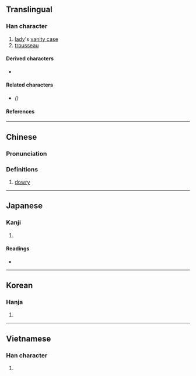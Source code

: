 {{also|匳|奁}}
{{character info/new}}
==Translingual==

===Han character===
{{Han char|rn=37|rad=大|as=11|sn=14|four=40716|canj=KSRR|ids=⿱大區}}

# [[lady]]'s [[vanity case]]
# [[trousseau]]

====Derived characters====
* {{l|mul|[[檶]], [[𢋔]]}}

====Related characters====
* {{l|mul|[[奁]]}} ''({{w|Simplified Chinese}})''

====References====
{{Han ref|kx=0253.220|dkj=05991|dj=0515.190|hdz=10547.120|uh=5969}}

----

==Chinese==
{{zh-forms|s=奁}}

===Pronunciation===
{{zh-pron
|m=lián
|c=lim4
|mn=liâm
|mc=
|oc=
|ma=
|cat=n
}}

===Definitions===
{{zh-hanzi}}

# [[dowry]]

----

==Japanese==

===Kanji===
{{ja-kanji|grade=|rs=大11}}

# {{rfdef|ja|sort=大11}}

====Readings====
* {{ja-readings|on=[[れん]] (ren)|kun=[[くしげ]] (kushige)}}

----

==Korean==

===Hanja===
{{ko-hanja|hangeul=렴|rv=ryeom|mr=ryŏm}}

# {{rfdef|ko|sort=大11}}

----

==Vietnamese==

===Han character===
{{vi-hantu|[[liêm]]|rs=大11}}

# {{rfdef|vi|sort=大11}}
